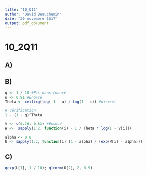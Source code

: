 ```yaml
---
title: "10_Q11"
author: "David Beauchemin"
date: "30 novembre 2017"
output: pdf_document
---
```


# 10_2Q11

## A)


## B)
```r
q <- 1 / 10 #Pas dans énoncé
u <- 0.91 #Énoncé
Theta <- ceiling(log( 1 - u) / log(1 - q)) #discret

# vérification
1 - (1 - q)^Theta

V <- c(0.76, 0.83) #Énoncé
W <-  sapply(1:2, function(i) - 1 / Theta * log(1 - V[i]))

alpha <- 0.8
U <- sapply(1:2, function(i) (1 - alpha) / (exp(W[i] - alpha)))
```

## C)
```r
qexp(U[1], 1 / 10); qlnorm(U[2], 2, 0.9)
```


